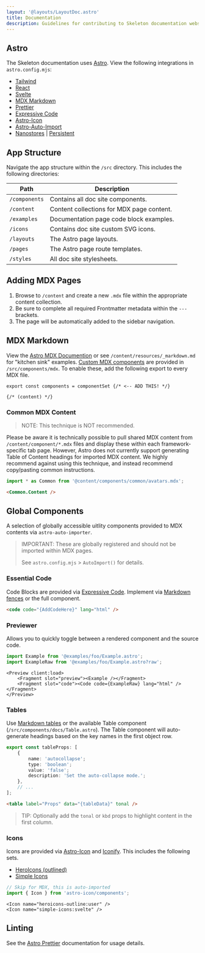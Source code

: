 ```yaml
---
layout: '@layouts/LayoutDoc.astro'
title: Documentation
description: Guidelines for contributing to Skeleton documentation website.
---
```



## Astro

The Skeleton documentation uses [Astro](https://astro.build/). View the following integrations in `astro.config.mjs`:

-   [Tailwind](https://docs.astro.build/en/guides/integrations-guide/tailwind/)
-   [React](https://docs.astro.build/en/guides/integrations-guide/react/)
-   [Svelte](https://docs.astro.build/en/guides/integrations-guide/svelte/)
-   [MDX Markdown](https://docs.astro.build/en/guides/markdown-content/)
-   [Prettier](https://docs.astro.build/en/editor-setup/#prettier)
-   [Expressive Code](https://expressive-code.com/)
-   [Astro-Icon](https://github.com/natemoo-re/astro-icon)
-   [Astro-Auto-Import](https://github.com/delucis/astro-auto-import/tree/main/packages/astro-auto-import)
-   [Nanostores](https://docs.astro.build/en/recipes/sharing-state-islands/#why-nano-stores) | [Persistent](https://github.com/nanostores/persistent)

## App Structure

Navigate the app structure within the `/src` directory. This includes the following directories:

| Path          | Description                               |
| ------------- | ----------------------------------------- |
| `/components` | Contains all doc site components.         |
| `/content`    | Content collections for MDX page content. |
| `/examples`   | Documentation page code block examples.   |
| `/icons`      | Contains doc site custom SVG icons.       |
| `/layouts`    | The Astro page layouts.                   |
| `/pages`      | The Astro page route templates.           |
| `/styles`     | All doc site stylesheets.                 |

## Adding MDX Pages

1. Browse to `/content` and create a new `.mdx` file within the appropriate content collection.
2. Be sure to complete all required Frontmatter metadata within the `---` brackets.
3. The page will be automatically added to the sidebar navigation.

## MDX Markdown

View the [Astro MDX Documention](https://docs.astro.build/en/guides/markdown-content/) or see `/content/resources/_markdown.md` for "kitchen sink" examples. [Custom MDX components](https://mdxjs.com/table-of-components/) are provided in `/src/components/mdx`. To enable these, add the following export to every MDX file.

```astro
export const components = componentSet {/* <-- ADD THIS! */}

{/* (content) */}
```

### Common MDX Content

> NOTE: This technique is NOT recommended.

Please be aware it is technically possible to pull shared MDX content from `/content/component/*.mdx` files and display these within each framework-specific tab page. However, Astro does not currently support generating Table of Content headings for imported MDX content. We highly recommend against using this technique, and instead recommend copy/pasting common instructions.

```ts
import * as Common from '@content/components/common/avatars.mdx';
```
```html
<Common.Content />
```

## Global Components

A selection of globally accessible uitlity components provided to MDX contents via `astro-auto-importer`.

> IMPORTANT: These are globally registered and should not be imported within MDX pages.
>
> See `astro.config.mjs` > `AutoImport()` for details.

### Essential Code

Code Blocks are provided via [Expressive Code](https://expressive-code.com/). Implement via [Markdown fences](https://expressive-code.com/key-features/syntax-highlighting/) or the full component.

```html
<code code="{AddCodeHere}" lang="html" />
```

### Previewer

Allows you to quickly toggle between a rendered component and the source code.

```ts
import Example from '@examples/foo/Example.astro';
import ExampleRaw from '@examples/foo/Example.astro?raw';
```

```astro
<Preview client:load>
	<Fragment slot="preview"><Example /></Fragment>
	<Fragment slot="code"><Code code={ExampleRaw} lang="html" /></Fragment>
</Preview>
```

### Tables

Use [Markdown tables](https://www.tablesgenerator.com/markdown_tables) or the available Table component (`/src/components/docs/Table.astro`). The Table component will auto-generate headings based on the key names in the first object row.

```ts
export const tableProps: [
	{
		name: 'autocollapse';
		type: 'boolean';
		value: 'false';
		description: 'Set the auto-collapse mode.';
	},
	// ...
];
```

```html
<table label="Props" data="{tableData}" tonal />
```

> TIP: Optionally add the `tonal` or `kbd` props to highlight content in the first column.

### Icons

Icons are provided via [Astro-Icon](https://github.com/natemoo-re/astro-icon) and [Iconify](https://iconify.design/). This includes the following sets.

-   [HeroIcons (outlined)](https://icon-sets.iconify.design/heroicons/)
-   [Simple Icons](https://icon-sets.iconify.design/simple-icons/)

```ts
// Skip for MDX, this is auto-imported
import { Icon } from 'astro-icon/components';
```

```astro
<Icon name="heroicons-outline:user" />
<Icon name="simple-icons:svelte" />
```

## Linting

See the [Astro Prettier](https://docs.astro.build/en/editor-setup/#prettier) documentation for usage details.
